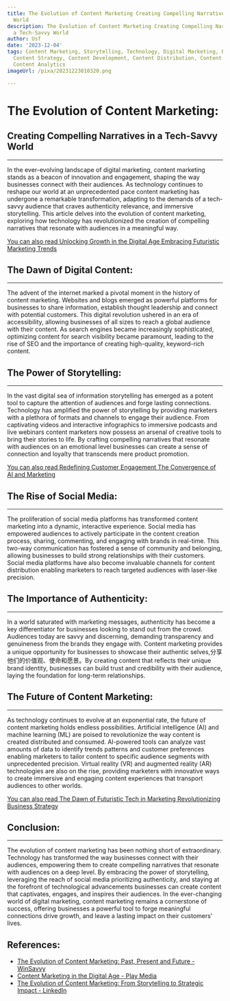 ```yaml
---
title: The Evolution of Content Marketing Creating Compelling Narratives in a Tech-Savvy
  World
description: The Evolution of Content Marketing Creating Compelling Narratives in
  a Tech-Savvy World
author: Usf
date: '2023-12-04'
tags: Content Marketing, Storytelling, Technology, Digital Marketing, Brand Building,
  Content Strategy, Content Development, Content Distribution, Content Measurement,
  Content Analytics
imageUrl: /pixa/20231223010320.png

---
```

# The Evolution of Content Marketing:

## Creating Compelling  Narratives  in a Tech-Savvy World
---
In the ever-evolving landscape of  digital marketing, content  marketing stands  as a  beacon of innovation and engagement, shaping the  way businesses connect with their audiences. As  technology continues to  reshape our world at an unprecedented pace content marketing has undergone a remarkable transformation, adapting to the demands of  a tech-savvy audience that craves authenticity  relevance, and immersive storytelling. This article delves into the evolution of content marketing,  exploring  how technology has revolutionized the creation of  compelling narratives that resonate with audiences in a meaningful way.

[You can  also read Unlocking  Growth in the Digital Age Embracing Futuristic Marketing Trends](Unlocking%20Growth%20in%20the%20Digital%20Age%20Embracing%20Futuristic%20Marketing%20Trends)


## The Dawn of Digital Content:
---
The advent of the internet marked a pivotal moment in the history of content marketing. Websites and blogs emerged as powerful platforms for businesses to share information, establish thought leadership  and connect with potential customers. This digital revolution ushered in an era of  accessibility, allowing businesses of all sizes to reach a global audience with their content. As search engines became increasingly sophisticated, optimizing content for search visibility became  paramount, leading to the  rise of SEO and the importance  of creating high-quality, keyword-rich content.

##  The Power of Storytelling:
---
In the vast  digital sea of information storytelling has emerged as a potent tool to capture the attention of audiences and forge lasting connections.  Technology has amplified the power of storytelling by providing  marketers with a plethora of formats and channels to engage their audience. From captivating videos  and interactive infographics to immersive  podcasts and live webinars content marketers now possess an arsenal of creative  tools to bring their stories to life. By crafting  compelling narratives that  resonate with audiences on an emotional level businesses  can  create a sense of connection  and loyalty that transcends mere product promotion.

[You can  also read Redefining Customer Engagement The  Convergence  of AI  and Marketing](Redefining%20Customer%20Engagement%20The%20Convergence%20of%20AI%20and%20Marketing)


##  The Rise of Social Media:
---
The proliferation of social media platforms has transformed content marketing into a dynamic, interactive experience. Social media has empowered audiences to actively participate in the content creation  process, sharing, commenting, and engaging with brands in real-time. This  two-way communication has fostered a sense of community and belonging,  allowing businesses  to build strong relationships with their customers.  Social media platforms have also become invaluable  channels for content distribution enabling marketers  to reach targeted audiences with laser-like precision.

##  The  Importance of Authenticity:
---
In a world saturated  with marketing messages, authenticity has become a key differentiator for businesses looking to stand  out from the crowd. Audiences today are savvy and  discerning, demanding transparency and genuineness from  the brands they engage with. Content marketing provides a  unique opportunity for businesses to showcase their authentic selves,分享他们的价值观、使命和愿景。By creating content that reflects their unique brand identity, businesses can build trust and credibility with their audience, laying the foundation for long-term  relationships.

## The Future of Content Marketing:
---
As technology continues to evolve at an exponential rate, the future of content marketing holds endless possibilities. Artificial intelligence (AI) and machine  learning (ML) are poised to revolutionize the way content is created  distributed and consumed. AI-powered tools can analyze vast amounts of data to identify  trends patterns and customer  preferences enabling marketers to tailor content to specific audience segments with unprecedented precision. Virtual reality (VR) and augmented reality (AR)  technologies  are also  on the rise, providing marketers with innovative ways to create immersive and engaging content experiences that transport audiences to other worlds.

[You can also read  The  Dawn of Futuristic Tech in Marketing Revolutionizing Business Strategy](The%20Dawn%20of%20Futuristic%20Tech%20in%20Marketing%20Revolutionizing%20Business%20Strategy)


##  Conclusion:
---
The evolution of content marketing has been nothing short  of extraordinary. Technology  has transformed the way businesses connect with their audiences, empowering them to create compelling narratives that resonate with audiences on a deep level. By embracing the power of storytelling, leveraging the reach of social media prioritizing authenticity, and staying at the forefront of technological advancements businesses can create content that captivates,  engages, and inspires their audiences. In the ever-changing world of digital marketing, content marketing remains  a cornerstone of success, offering businesses  a powerful tool to forge meaningful connections drive growth, and leave a lasting impact on their customers' lives.

## References:
- [The Evolution of Content Marketing: Past, Present and Future - WinSavvy](https://www.winsavvy.com/the-evolution-of-content-marketing-past-present-and-future/)
- [Content Marketing in the Digital Age - Play Media](https://play-media.org/insights/content-marketing-in-digital-age/)
- [The Evolution of Content Marketing: From Storytelling to Strategic Impact - LinkedIn](https://www.linkedin.com/pulse/evolution-content-marketing-from-storytelling-impact-sonegaonkar)
